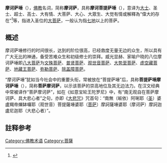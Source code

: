 '''摩诃萨埵'''（{{lang-sa|Mahāsattva}}），[[佛教|佛教]]名词，简称'''摩诃萨'''，具称'''摩诃菩提萨埵'''（{{lang-sa|Mahābodhisattva}}），意译为[[大士|大士]]、圣士、超士、高士、大有情、大菩萨、大心、大眾生、大觉有情或解釋為“偉大的存在”<ref>{{Cite web |url=http://buddhaspace.org/dict/index.php?keyword=%E6%91%A9%E8%A8%B6%E8%96%A9%E5%9F%B5&selecthistory= |title=《佛学大辞典》《佛光大辞典》【摩诃萨埵】 |access-date=2019-03-23 |archive-date=2020-08-09 |archive-url=https://web.archive.org/web/20200809193857/http://buddhaspace.org/dict/index.php?keyword=%E6%91%A9%E8%A8%B6%E8%96%A9%E5%9F%B5&selecthistory= |dead-url=no }}</ref>等，指进入圣位的[[菩萨|大菩萨]]，一般认为指[[五十二位|七地]]以上的菩萨。

==概述==
摩诃萨埵修行的时间很长，达到的阶位很高，已经救度无量无边的众生，所以具有广大无比的神通，备受苦难众生和初级修士的崇拜。威光显赫、家喻户晓的八位摩诃萨埵即[[八大菩萨|八大菩萨]]为[[文殊菩萨|文殊菩萨]]、[[普贤菩萨|普贤菩萨]]、[[观世音菩萨|观世音菩萨]]、[[大势至菩萨|大势至菩萨]]、[[虚空藏菩萨|虚空藏菩萨]]、[[地藏王菩萨|地藏王菩萨]]、[[弥勒菩萨|弥勒菩萨]]、[[除盖障菩萨|除盖障菩萨]]。

“摩诃萨埵”犹如当今社会中的重要头衔，常被放在“菩提萨埵”后，具称'''菩提萨埵摩诃萨埵'''（{{lang-sa|Bodhisattva Mahāsattva}}），简称'''菩萨摩诃萨'''，以示该菩萨的崇高地位及其无边法力。在汉文经典中常被译作“菩萨摩诃萨”，如在《如意宝轮王陀罗尼》中，有“南无观自在菩萨摩诃萨、具大悲心者”之句，亦即《[[大悲咒|大悲咒]]》咒首句：“南無（皈依）阿唎耶（[[圣人_(佛教)|圣]]）婆盧羯帝爍缽囉耶（观世音）菩提薩埵婆耶（[[菩萨|菩萨]]）摩訶薩埵婆耶（摩诃萨）摩訶迦盧尼迦耶（大悲心者）”。

==註释参考==
{{reflist}}

{{佛教主题}}
[[Category:佛教术语|Category:佛教术语]]
[[Category:菩薩|Category:菩薩]]